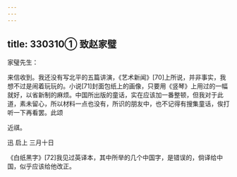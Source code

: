 ```yaml
---
---
---
```

title: 330310① 致赵家璧
---




家璧先生：

来信收到。我还没有写北平的五篇讲演，《艺术新闻》[70]上所说，并非事实，我想不过是闹着玩玩的。小说[71]封面包纸上的画像，只要用《竖琴》上用过的一幅就好，以省新制的麻烦。中国所出版的童话，实在应该加一番整顿，但我对于此道，素未留心，所以材料一点也没有，所识的朋友中，也不记得有搜集童话，俟打听一下再看罢。此颂

近祺。

迅 启上 三月十日

《白纸黑字》[72]我见过英译本，其中所举的几个中国字，是错误的，倘译给中国，似乎应该给他改正。